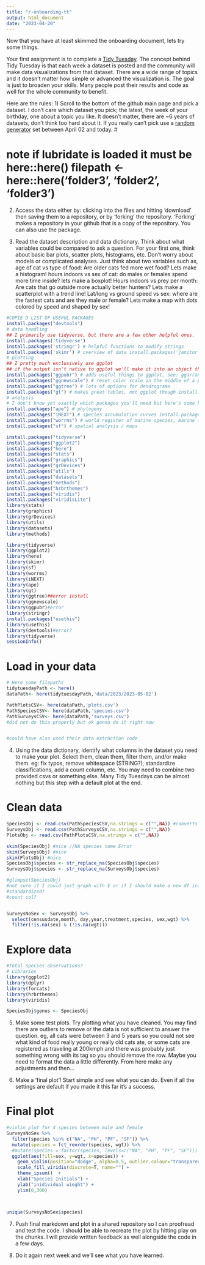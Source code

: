 ```yaml
---
title: "r-onboarding-tt"
output: html_document
date: "2023-04-20"
---
```


Now that you have at least skimmed the onboarding document, lets try some things.

Your first assignment is to complete a [Tidy Tuesday](https://github.com/rfordatascience/tidytuesday). 
The concept behind Tidy Tuesday is that each week a dataset is posted and the community will make data visualizations from that dataset. There are a wide range of topics and it doesn't matter how simple or advanced the visualization is. The goal is just to broaden your skills. Many people post their results and code as well for the whole community to benefit.

Here are the rules:
1) Scroll to the bottom of the github main page and pick a dataset. I don't care which dataset you pick; the latest, the week of your birthday, one about a topic you like. It doesn't matter, there are ~6 years of datasets, don't think too hard about it. If you really can't pick use a [random generator](https://www.random.org/calendar-dates/) set between April 02 and today.
#

# note if lubridate is loaded it must be here::here() filepath <- here::here('folder3', 'folder2', 'folder3')
2) Access the data either by: clicking into the files and hitting 'download' then saving them to a repository, or by 'forking' the repository. 'Forking' makes a repository in your github that is a copy of the repository. You can also use the package.

3) Read the dataset description and data dictionary. Think about what variables could be compared to ask a question. For your first one, think about basic bar plots, scatter plots, histograms, etc. Don't worry about models or complicated analyses. Just think about two variables such as, age of cat vs type of food: Are older cats fed more wet food? Lets make a histogram! hours indoors vs sex of cat: do males or females spend more time inside? lets make a boxplot! Hours indoors vs prey per month: Are cats that go outside more actually better hunters? Lets make a scatterplot with a trend line! Lat/long vs ground speed vs sex: where are the fastest cats and are they male or female? Lets make a map with dots colored by speed and shaped by sex!
```r
#COPIE D LIST OF USEFUL PACKAGES
install.packages("devtools")
# data handling
## I primarily use tidyverse, but there are a few other helpful ones.
install.packages('tidyverse')
install.packages('stringr') # helpful functions to modify strings 
install.packages('skimr') # overview of data install.packages('janitor') # a few REALLY helpful functions install.packages('lubridate') # fixes and standardizes dates install.packages('here') # standard filepath
# plotting
## I pretty much exclusively use ggplot
## if the output isn't native to ggplot we'll make it into an object that can be read by g install.packages('ggplot2')
install.packages("ggpubr") # adds useful things to ggplot, see: ggarrange, annotate_figure install.packages("ggtext") # more text options
install.packages("ggnewscale") # reset color scale in the middle of a plot install.packages("ggrepel") # move points away from each other install.packages("ggConvexHull") # make a shape around points
install.packages("ggtree") # lots of options for dendrograms
install.packages("gt") # makes great tables, not ggplot though install.packages("showtext") # lets you use more fonts; not always reproducible!
# analysis
# I don't know yet exactly which packages you'll need but here's some helpful ones install.packages("vegan") # ecology
install.packages("ape") # phylogeny
install.packages("iNEXT") # species accumulation curves install.packages("taxize") # taxonomy
install.packages("worrms") # world register of marine species, marine taxonomy install.packages("recluster") # basic cluster analysis install.packages("arsenal") # compare two lists/dataframes install.packages('eulerr') # proportional venn diagrams
install.packages("sf") # spatial analysis / maps

install.packages("tidyverse")
install.packages("ggplot2")
install.packages("here")
install.packages("stats")
install.packages("graphics")
install.packages("grDevices")
install.packages("utils")
install.packages("datasets")
install.packages("methods")
install.packages("hrbrthemes")
install.packages("viridis")
install.packages("viridisLite")
library(stats)
library(graphics)
library(grDevices)
library(utils)
library(datasets)
library(methods)

library(tidyverse)
library(ggplot2)
library(here)
library(skimr)
library(sf)
library(worrms)
library(iNEXT)
library(ape)
library(gt)
library(ggtree)##error install
library(ggnewscale)
library(ggpubr)#error
library(stringr)
install.packages("usethis")
library(usethis)
library(devtools)#error?
library(tidyverse)
sessionInfo()

```


# Load in your data

```r
# Here some filepaths
tidytuesdayPath <- here()
dataPath<- here(tidytuesdayPath,'data/2023/2023-05-02')

PathPlotsCSV<- here(dataPath,'plots.csv')
PathSpeciesCSV<- here(dataPath,'species.csv')
PathSurveysCSV<- here(dataPath,'surveys.csv') 
#did not do this properly but ok gonna do it right now


#could have also used their data extraction code
```

4) Using the data dictionary, identify what columns in the dataset you need to make your plot. Select them, clean them, filter them, and/or make them. eg: fix typos, remove whitespace (STRING?), standardize classifications, add a count column, etc. You may need to combine two provided csvs or something else. Many Tidy Tuesdays can be almost nothing but this step with a default plot at the end.

# Clean data

```r

SpeciesObj <- read.csv(PathSpeciesCSV,na.strings = c("",NA)) #converts blank to NA
SurveysObj <- read.csv(PathSurveysCSV,na.strings = c("",NA))
PlotsObj <- read.csv(PathPlotsCSV,na.strings = c("",NA))

skim(SpeciesObj) #nice //NA species name Error
skim(SurveysObj) #nice
skim(PlotsObj) #nice
SpeciesObj$species <- str_replace_na(SpeciesObj$species)
SurveysObj$species <- str_replace_na(SurveysObj$species)

#glimpse(SpeciesObj)
#not sure if I could just graph with $ or if I should make a new df icould use %>%
#standardized?
#count col?


SurveysNoSex <- SurveysObj %>% 
  select(censusdate,month, day,year,treatment,species, sex,wgt) %>%
  filter(!is.na(sex) & (!is.na(wgt)))
```


# Explore data
```r
#total species observations?
# Libraries
library(ggplot2)
library(dplyr)
library(forcats)
library(hrbrthemes)
library(viridis)

SpeciesObj$genus <- SpeciesObj
```

5) Make some test plots. Try plotting what you have cleaned. You may find there are outliers to remove or the data is not sufficient to answer the question. eg, all cats were between 3 and 5 years so you could not see what kind of food really young or really old cats ate, or some cats are registered as traveling at 200kmph and there was probably just something wrong with its tag so you should remove the row. Maybe you need to format the data a little differently. From here make any adjustments and then...

6) Make a 'final plot'! Start simple and see what you can do. Even if all the settings are default if you made it this far it's a success.


# Final plot
```r

#violin plot for 4 species between male and female
SurveysNoSex %>%
  filter(species %in% c("NA", "PH", "PF", "SF")) %>%
  mutate(species = fct_reorder(species, wgt)) %>%
  #mutate(species = factor(species, levels=c("NA", "PH", "PF", "SF"))) %>%
  ggplot(aes(fill=sex, y=wgt, x=species)) + 
    geom_violin(position="dodge", alpha=0.5, outlier.colour="transparent") +
    scale_fill_viridis(discrete=T, name="") +
    theme_ipsum()  +
    xlab("Species Initials") +
    ylab("inidividual wieght") +
    ylim(0,300)



unique(SurveysNoSex$species)
```
7) Push final markdown and plot in a shared repository so I can proofread and test the code. I should be able to recreate the plot by hitting play on the chunks. I will provide written feedback as well alongside the code in a few days.

8) Do it again next week and we'll see what you have learned.
